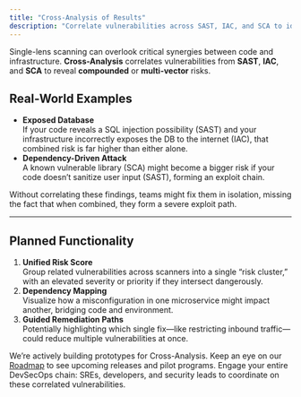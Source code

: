 ```yaml
---
title: "Cross-Analysis of Results"
description: "Correlate vulnerabilities across SAST, IAC, and SCA to identify compounded risks."
---
```


Single-lens scanning can overlook critical synergies between code and infrastructure. **Cross-Analysis** correlates vulnerabilities from **SAST**, **IAC**, and **SCA** to reveal **compounded** or **multi-vector** risks.

## Real-World Examples

- **Exposed Database**  
  If your code reveals a SQL injection possibility (SAST) and your infrastructure incorrectly exposes the DB to the internet (IAC), that combined risk is far higher than either alone.
- **Dependency-Driven Attack**  
  A known vulnerable library (SCA) might become a bigger risk if your code doesn’t sanitize user input (SAST), forming an exploit chain.

<Accordion icon="exclamation" title="Why Cross-Analysis Matters">
  Without correlating these findings, teams might fix them in isolation, missing the fact that when combined, they form a severe exploit path.
</Accordion>

---

## Planned Functionality

1. **Unified Risk Score**  
   Group related vulnerabilities across scanners into a single “risk cluster,” with an elevated severity or priority if they intersect dangerously.
2. **Dependency Mapping**  
   Visualize how a misconfiguration in one microservice might impact another, bridging code and environment.
3. **Guided Remediation Paths**  
   Potentially highlighting which single fix—like restricting inbound traffic—could reduce multiple vulnerabilities at once.

<Note>
We’re actively building prototypes for Cross-Analysis. Keep an eye on our <a href="https://cybedefend.featurebase.app/roadmap">Roadmap</a> to see upcoming releases and pilot programs.
</Note>

<Tip>
Engage your entire DevSecOps chain: SREs, developers, and security leads to coordinate on these correlated vulnerabilities.
</Tip>

